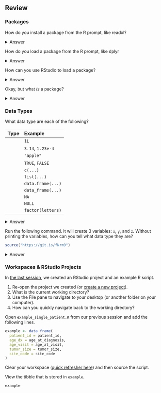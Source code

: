 ## Review

### Packages

How do you install a package from the R prompt, like [readxl]{.pkg}?

<details><summary>Answer</summary>

```r
install.packages("readxl")
```
</details>

How do you load a package from the R prompt, like [dplyr]{.pkg}

<details><summary>Answer</summary>

```r
library(dplyr)
```
</details>

How can you use RStudio to load a package?

<details><summary>Answer</summary>

::: {.img-center}
![RStudio Packages Pane](images/rstudio-09-packages.png){.img-mw500}
:::
</details>


Okay, but what _is_ a package?

<details><summary>Answer</summary>

A package contains:

1. Functions
1. Documentation
1. *Vignettes*
1. *Data*
</details>

### Data Types

What data type are each of the following?

| Type | Example           |
|:----:|:------------------|
|      | `1L`              |
|      | `3.14`, `1.23e-4` |
|      | `"apple"`         |
|      | `TRUE`, `FALSE`   |
|      | `c(...)`          |
|      | `list(...)`       |
|      | `data.frame(...)` |
|      | `data_frame(...)` |
|      | `NA`              |
|      | `NULL`            |
|      | `factor(letters)` |

<details><summary>Answer</summary>
integer, double, character, logical, vector, list, data.frame, tibble, N/A (missing), Null and factor
</details>

Run the following command.
It will create 3 variables: `x`, `y`, and `z`.
Without printing the variables, how can you tell what data type they are?

```r
source("https://git.io/fNrm9")
```

<details><summary>Answer</summary>

Here's the code that was run:

```r
x <- 1:10
y <- setNames(sample(letters, 10), LETTERS[1:10])
z <- runif(10)
z[sample(1:10, 2)] <- NA

y
z
```

```r
class(x)
class(y)
class(z)

is.integer(x)
is.character(y)
is.na(z)
```
</details>

### Workspaces & RStudio Projects

In [the last session](session_02.html#work_with_your_project), we created an RStudio project and an example R script.

1. Re-open the project we created (or [create a new project](session_02.html#create_an_rstudio_project)).
1. What is the current working directory?
1. Use the [File]{.rstudio-tab} pane to navigate to your desktop (or another folder on your computer).
1. How can you quickly navigate back to the working directory?

Open `example_single_patient.R` from our previous session and add the following lines.

```r
example <- data_frame(
  patient_id = patient_id,
  age_dx = age_at_diagnosis,
  age_visit = age_at_visit,
  tumor_size = tumor_size,
  site_code = site_code
)
```

Clear your workspace ([quick refresher here](session_01.html#clearing_your_session)) and then source the script.

View the tibble that is stored in `example`.

```r
example
```
